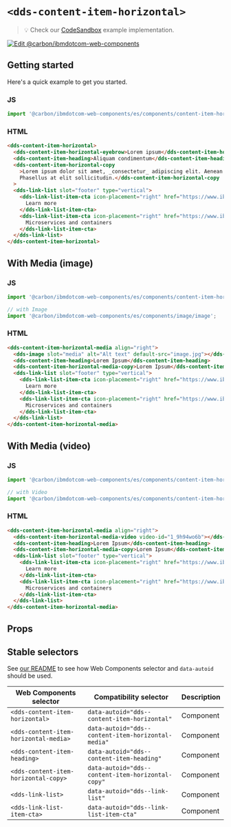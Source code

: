 
# `<dds-content-item-horizontal>`

> 💡 Check our
> [CodeSandbox](https://githubbox.com/carbon-design-system/carbon-for-ibm-dotcom/tree/master/packages/web-components/examples/codesandbox/components/content-item-horizontal)
> example implementation.

[![Edit @carbon/ibmdotcom-web-components](https://codesandbox.io/static/img/play-codesandbox.svg)](https://githubbox.com/carbon-design-system/carbon-for-ibm-dotcom/tree/master/packages/web-components/examples/codesandbox/components/content-item-horizontal)

## Getting started

Here's a quick example to get you started.

### JS

```javascript
import '@carbon/ibmdotcom-web-components/es/components/content-item-horizontal/index.js';
```

### HTML

```html
<dds-content-item-horizontal>
  <dds-content-item-horizontal-eyebrow>Lorem ipsum</dds-content-item-horizontal-eyebrow>
  <dds-content-item-heading>Aliquam condimentum</dds-content-item-heading>
  <dds-content-item-horizontal-copy
    >Lorem ipsum dolor sit amet, _consectetur_ adipiscing elit. Aenean et ultricies est. Mauris iaculis eget dolor nec hendrerit.
    Phasellus at elit sollicitudin.</dds-content-item-horizontal-copy
  >
  <dds-link-list slot="footer" type="vertical">
    <dds-link-list-item-cta icon-placement="right" href="https://www.ibm.com" cta-type="local">
      Learn more
    </dds-link-list-item-cta>
    <dds-link-list-item-cta icon-placement="right" href="https://www.ibm.com" cta-type="external">
      Microservices and containers
    </dds-link-list-item-cta>
  </dds-link-list>
</dds-content-item-horizontal>
```

## With Media (image)

### JS

```javascript
import '@carbon/ibmdotcom-web-components/es/components/content-item-horizontal/index.js';

// with Image
import '@carbon/ibmdotcom-web-components/es/components/image/image';
```

### HTML

```html
<dds-content-item-horizontal-media align="right">
  <dds-image slot="media" alt="Alt text" default-src="image.jpg"></dds-image>
  <dds-content-item-heading>Lorem Ipsum</dds-content-item-heading>
  <dds-content-item-horizontal-media-copy>Lorem Ipsum</dds-content-item-horizontal-media-copy>
  <dds-link-list slot="footer" type="vertical">
    <dds-link-list-item-cta icon-placement="right" href="https://www.ibm.com" cta-type="local">
      Learn more
    </dds-link-list-item-cta>
    <dds-link-list-item-cta icon-placement="right" href="https://www.ibm.com" cta-type="external">
      Microservices and containers
    </dds-link-list-item-cta>
  </dds-link-list>
</dds-content-item-horizontal-media>
```

## With Media (video)

### JS

```javascript
import '@carbon/ibmdotcom-web-components/es/components/content-item-horizontal/index.js';

// with Video
import '@carbon/ibmdotcom-web-components/es/components/content-item-horizontal/content-item-horizontal-media-video';
```

### HTML

```html
<dds-content-item-horizontal-media align="right">
  <dds-content-item-horizontal-media-video video-id="1_9h94wo6b"></dds-content-item-horizontal-media-video>
  <dds-content-item-heading>Lorem Ipsum</dds-content-item-heading>
  <dds-content-item-horizontal-media-copy>Lorem Ipsum</dds-content-item-horizontal-media-copy>
  <dds-link-list slot="footer" type="vertical">
    <dds-link-list-item-cta icon-placement="right" href="https://www.ibm.com" cta-type="local">
      Learn more
    </dds-link-list-item-cta>
    <dds-link-list-item-cta icon-placement="right" href="https://www.ibm.com" cta-type="external">
      Microservices and containers
    </dds-link-list-item-cta>
  </dds-link-list>
</dds-content-item-horizontal-media>
```

## Props

<Props of="dds-content-item-horizontal" />
<Description markdown={markdownContents} />

## Stable selectors

See [our README](https://github.com/carbon-design-system/carbon-for-ibm-dotcom/tree/master/packages/web-components#stable-selectors-for-analytics-and-integratione2e-testing-in-web-components) to see how Web Components selector and `data-autoid` should be used.

| Web Components selector               | Compatibility selector                             | Description |
| ------------------------------------- | -------------------------------------------------- | ----------- |
| `<dds-content-item-horizontal>`       | `data-autoid="dds--content-item-horizontal"`       | Component   |
| `<dds-content-item-horizontal-media>` | `data-autoid="dds--content-item-horizontal-media"` | Component   |
| `<dds-content-item-heading>`          | `data-autoid="dds--content-item-heading"`          | Component   |
| `<dds-content-item-horizontal-copy>`  | `data-autoid="dds--content-item-horizontal-copy"`  | Component   |
| `<dds-link-list>`                     | `data-autoid="dds--link-list"`                     | Component   |
| `<dds-link-list-item-cta>`            | `data-autoid="dds--link-list-item-cta"`            | Component   |

<Description markdown={contributing} />

